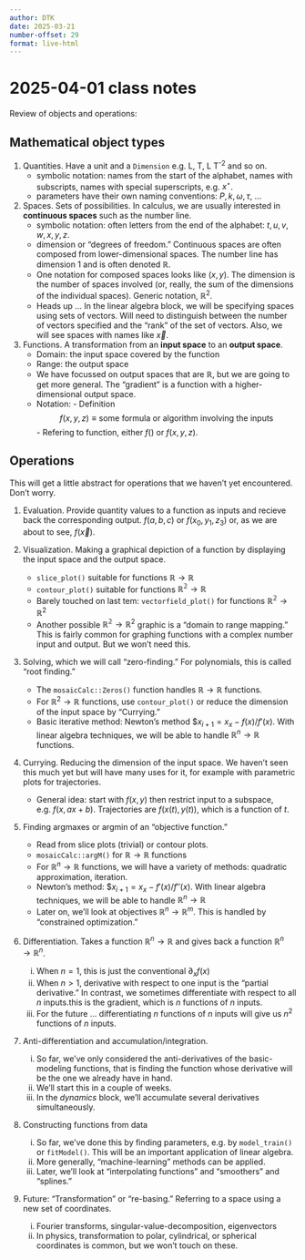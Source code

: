 ```yaml
---
author: DTK
date: 2025-03-21
number-offset: 29
format: live-html
---
```


# 2025-04-01 class notes

Review of objects and operations:

## Mathematical object types

1. Quantities. Have a unit and a `Dimension` e.g. L, T, L T^-2^ and so on.
    - symbolic notation: names from the start of the alphabet, names with subscripts, names with special superscripts, e.g. $x^\star$.
    - parameters have their own naming conventions: $P, k, \omega, \tau$, ...

2. Spaces. Sets of possibilities. In calculus, we are usually interested in **continuous spaces** such as the number line. 
    - symbolic notation: often letters from the end of the alphabet: $t, u, v, w, x, y, z$.
    - dimension or "degrees of freedom." Continuous spaces are often composed from lower-dimensional spaces. The number line has dimension 1 and is often denoted $\mathbb{R}$. 
    - One notation for composed spaces looks like $(x, y)$. The dimension is the number of spaces involved (or, really, the sum of the dimensions of the individual spaces). Generic notation, $\mathbb{R}^2$.
    - Heads up ... In the linear algebra block, we will be specifying spaces using sets of vectors. Will need to distinguish between the number of vectors specified and the "rank" of the set of vectors. Also, we will see spaces with names like $\vec{x}$.
    
3. Functions. A transformation from an **input space** to an **output space**. 
    - Domain: the input space covered by the function
    - Range: the output space
    - We have focussed on output spaces that are $\mathbb{R}$, but we are going to get more general. The "gradient" is a function with a higher-dimensional output space. 
    - Notation: 
          - Definition $$f(x,y,z) \equiv \text{some formula or algorithm involving the inputs}$$
          - Refering to function, either $f()$ or $f(x,y,z)$.
          
## Operations

This will get a little abstract for operations that we haven't yet encountered. Don't worry.


1. Evaluation. Provide quantity values to a function as inputs and recieve back the corresponding output. $f(a, b, c)$ or $f(x_0, y_1, z_3)$ or, as we are about to see, $f(\vec{x})$.
    
2. Visualization. Making a graphical depiction of a function by displaying the input space and the output space.
    - `slice_plot()` suitable for functions $\mathbb{R} \rightarrow \mathbb{R}$
    - `contour_plot()` suitable for functions $\mathbb{R^2} \rightarrow \mathbb{R}$
    - Barely touched on last tem: `vectorfield_plot()` for functions $\mathbb{R^2} \rightarrow \mathbb{R}^2$
    - Another possible $\mathbb{R^2} \rightarrow \mathbb{R}^2$ graphic is a "domain to range mapping." This is fairly common for graphing functions with a complex number input and output. But we won't need this.
    
3. Solving, which we will call "zero-finding." For polynomials, this is called "root finding."
    - The `mosaicCalc::Zeros()` function handles $\mathbb{R} \rightarrow \mathbb{R}$ functions.
    - For $\mathbb{R}^2 \rightarrow \mathbb{R}$ functions, use `contour_plot()` or reduce the dimension of the input space by "Currying."
    - Basic iterative method: Newton's method $$x_{i+1} = x_{x} - f(x)/f'(x)$. With linear algebra techniques, we will be able to handle $\mathbb{R}^n \rightarrow \mathbb{R}$ functions.
    
4. Currying. Reducing the dimension of the input space. We haven't seen this much yet but will have many uses for it, for example with parametric plots for trajectories.
    - General idea: start with $f(x, y)$ then restrict input to a subspace, e.g. $f(x, a x + b)$. Trajectories are $f(x(t), y(t))$, which is a function of $t$.
    
5. Finding argmaxes or argmin of an "objective function." 
    - Read from slice plots (trivial) or contour plots.
    - `mosaicCalc::argM()` for $\mathbb{R} \rightarrow \mathbb{R}$ functions
    - For $\mathbb{R}^n \rightarrow \mathbb{R}$ functions, we will have a variety of methods: quadratic approximation, iteration.
    - Newton's method: $$x_{i+1} = x_{x} - f'(x)/f''(x)$. With linear algebra techniques, we will be able to handle $\mathbb{R}^n \rightarrow \mathbb{R}$
    - Later on, we'll look at objectives $\mathbb{R}^n \rightarrow \mathbb{R}^m$. This is handled by "constrained optimization." 
    
6. Differentiation. Takes a function $\mathbb{R}^n \rightarrow \mathbb{R}$ and gives back a function $\mathbb{R}^n \rightarrow \mathbb{R}^n$.
    i. When $n = 1$, this is just the conventional $\partial_x f(x)$
    ii. When $n > 1$, derivative with respect to one input is the "partial derivative." In contrast, we sometimes differentiate with respect to all $n$ inputs.this is the gradient, which is $n$ functions of $n$ inputs.
    iii. For the future ... differentiating $n$ functions of $n$ inputs will give us $n^2$ functions of $n$ inputs. 
    
7. Anti-differentiation and accumulation/integration. 
    i. So far, we've only considered the anti-derivatives of the basic-modeling functions, that is finding the function whose derivative will be the one we already have in hand.
    ii. We'll start this in a couple of weeks.
    iii. In the *dynamics* block, we'll accumulate several derivatives simultaneously.
    
8. Constructing functions from data
    i. So far, we've done this by finding parameters, e.g. by `model_train()` or `fitModel()`. This will be an important application of linear algebra.
    ii. More generally, "machine-learning" methods can be applied.
    iii. Later, we'll look at "interpolating functions" and "smoothers" and "splines." 
    
9. Future: "Transformation" or "re-basing." Referring to a space using a new set of coordinates.
    i. Fourier transforms, singular-value-decomposition, eigenvectors
    ii. In physics, transformation to polar, cylindrical, or spherical coordinates is common, but we won't touch on these. 
    
    
